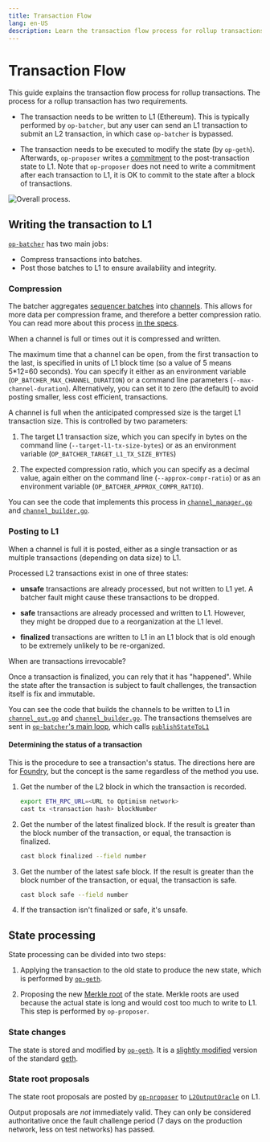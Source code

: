 ```yaml
---
title: Transaction Flow
lang: en-US
description: Learn the transaction flow process for rollup transactions.
---
```



# Transaction Flow

This guide explains the transaction flow process for rollup transactions. The process for a rollup transaction has two requirements.

*   The transaction needs to be written to L1 (Ethereum).
    This is typically performed by `op-batcher`, but any user can send an L1 transaction to submit an L2 transaction, in which case `op-batcher` is bypassed.

*   The transaction needs to be executed to modify the state (by `op-geth`).
    Afterwards, `op-proposer` writes a [commitment](https://en.wikipedia.org/wiki/Commitment_scheme) to the post-transaction state to L1.
    Note that `op-proposer` does not need to write a commitment after each transaction to L1, it is OK to commit to the state after a block of transactions.

![Overall process.](/img/op-stack/protocol/transaction-flow.svg)

## Writing the transaction to L1

[`op-batcher`](https://github.com/ethereum-optimism/optimism/tree/233ede59d16cb01bdd8e7ff662a153a4c3178bdd/op-batcher) has two main jobs:

*   Compress transactions into batches.
*   Post those batches to L1 to ensure availability and integrity.

### Compression

The batcher aggregates [sequencer batches](https://github.com/ethereum-optimism/optimism/blob/233ede59d16cb01bdd8e7ff662a153a4c3178bdd/specs/glossary.md#sequencer-batch) into [channels](https://github.com/ethereum-optimism/optimism/blob/233ede59d16cb01bdd8e7ff662a153a4c3178bdd/specs/glossary.md#channel).
This allows for more data per compression frame, and therefore a better compression ratio.
You can read more about this process [in the specs](https://github.com/ethereum-optimism/optimism/blob/233ede59d16cb01bdd8e7ff662a153a4c3178bdd/specs/derivation.md#batch-submission).

When a channel is full or times out it is compressed and written.

The maximum time that a channel can be open, from the first transaction to the last, is specified in units of L1 block time (so a value of 5 means 5\*12=60 seconds).
You can specify it either as an environment variable (`OP_BATCHER_MAX_CHANNEL_DURATION`) or a command line parameters (`--max-channel-duration`).
Alternatively, you can set it to zero (the default) to avoid posting smaller, less cost efficient, transactions.

A channel is full when the anticipated compressed size is the target L1 transaction size.
This is controlled by two parameters:

1.  The target L1 transaction size, which you can specify in bytes on the command line (`--target-l1-tx-size-bytes`) or as an environment variable (`OP_BATCHER_TARGET_L1_TX_SIZE_BYTES`)

2.  The expected compression ratio, which you can specify as a decimal value, again either on the command line (`--approx-compr-ratio`) or as an environment variable (`OP_BATCHER_APPROX_COMPR_RATIO`).

You can see the code that implements this process in [`channel_manager.go`](https://github.com/ethereum-optimism/optimism/blob/233ede59d16cb01bdd8e7ff662a153a4c3178bdd/op-batcher/batcher/channel_manager.go) and [`channel_builder.go`](https://github.com/ethereum-optimism/optimism/blob/233ede59d16cb01bdd8e7ff662a153a4c3178bdd/op-batcher/batcher/channel_builder.go).

### Posting to L1

When a channel is full it is posted, either as a single transaction or as multiple transactions (depending on data size) to L1.

Processed L2 transactions exist in one of three states:

*   **unsafe** transactions are already processed, but not written to L1 yet.
    A batcher fault might cause these transactions to be dropped.

*   **safe** transactions are already processed and written to L1.
    However, they might be dropped due to a reorganization at the L1 level.

*   **finalized** transactions are written to L1 in an L1 block that is old enough to be extremely unlikely to be re-organized.

<Callout type="info">
  When are transactions irrevocable?

  Once a transaction is finalized, you can rely that it has "happened".
  While the state after the transaction is subject to fault challenges, the transaction itself is fix and immutable.
</Callout>

You can see the code that builds the channels to be written to L1 in [`channel_out.go`](https://github.com/ethereum-optimism/optimism/blob/233ede59d16cb01bdd8e7ff662a153a4c3178bdd/op-node/rollup/derive/channel_out.go) and [`channel_builder.go`](https://github.com/ethereum-optimism/optimism/blob/233ede59d16cb01bdd8e7ff662a153a4c3178bdd/op-node/rollup/derive/channel_out.go).
The transactions themselves are sent in [`op-batcher`'s main loop](https://github.com/ethereum-optimism/optimism/blob/915036aaa7eba7ee2ce290be90f78bb35df8d066/op-batcher/batcher/driver.go#L284-L299), which calls [`publishStateToL1`](https://github.com/ethereum-optimism/optimism/blob/915036aaa7eba7ee2ce290be90f78bb35df8d066/op-batcher/batcher/driver.go#L303-L344)

#### Determining the status of a transaction

This is the procedure to see a transaction's status.
The directions here are for [Foundry](https://book.getfoundry.sh/), but the concept is the same regardless of the method you use.

1.  Get the number of the L2 block in which the transaction is recorded.

    ```sh
    export ETH_RPC_URL=<URL to Optimism network>
    cast tx <transaction hash> blockNumber
    ```

2.  Get the number of the latest finalized block.
    If the result is greater than the block number of the transaction, or equal, the transaction is finalized.

    ```sh
    cast block finalized --field number
    ```

3.  Get the number of the latest safe block.
    If the result is greater than the block number of the transaction, or equal, the transaction is safe.

    ```sh
    cast block safe --field number
    ```

4.  If the transaction isn't finalized or safe, it's unsafe.

## State processing

State processing can be divided into two steps:

1.  Applying the transaction to the old state to produce the new state, which is performed by [`op-geth`](https://github.com/ethereum-optimism/op-geth).

2.  Proposing the new [Merkle root](https://en.wikipedia.org/wiki/Merkle_tree) of the state.
    Merkle roots are used because the actual state is long and would cost too much to write to L1.
    This step is performed by `op-proposer`.

### State changes

The state is stored and modified by [`op-geth`](https://github.com/ethereum-optimism/op-geth).
It is a [slightly modified](https://op-geth.optimism.io/) version of the standard [geth](https://geth.ethereum.org/).

### State root proposals

The state root proposals are posted by [`op-proposer`](https://github.com/ethereum-optimism/optimism/tree/233ede59d16cb01bdd8e7ff662a153a4c3178bdd/op-proposer) to [`L2OutputOracle`](https://github.com/ethereum-optimism/optimism/blob/233ede59d16cb01bdd8e7ff662a153a4c3178bdd/packages/contracts-bedrock/contracts/L1/L2OutputOracle.sol) on L1.

Output proposals are *not* immediately valid.
They can only be considered authoritative once the fault challenge period (7 days on the production network, less on test networks) has passed.

